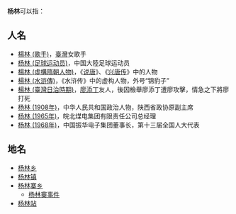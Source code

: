 '''杨林'''可以指：
== 人名 ==
* [[楊林_(歌手)|楊林 (歌手)]]，[[臺灣|臺灣]]女歌手
* [[杨林_(足球运动员)|杨林 (足球运动员)]]，中国大陸足球运动员
* [[楊林_(虛構隋朝人物)|楊林 (虛構隋朝人物)]]，《[[说唐|说唐]]》、《[[兴唐传|兴唐传]]》中的人物
* [[楊林_(水滸傳)|楊林 (水滸傳)]]，《水浒传》中的虚构人物，外号“锦豹子”
* [[楊林_(臺灣日治時期)|楊林 (臺灣日治時期)]]，[[廖添丁|廖添丁]]友人，後因檢舉廖添丁遭廖攻擊，情急之下將廖打死
* [[杨林_(1908年)|杨林 (1908年)]]，中华人民共和国政治人物，陕西省政协原副主席
* [[杨林_(1965年)|杨林 (1965年)]]，皖北煤电集团有限责任公司总经理
* [[杨林_(1968年)|杨林 (1968年)]]，中国振华电子集团董事长，第十三届全国人大代表

== 地名 ==
* [[杨林乡|杨林乡]]
* [[杨林镇|杨林镇]]
* [[杨林寨乡|杨林寨乡]]
** [[杨林寨事件|杨林寨事件]]
* [[杨林站|杨林站]]

{{disambig|cat=二字消歧义}}